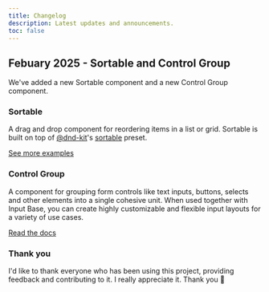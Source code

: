 ```yaml
---
title: Changelog
description: Latest updates and announcements.
toc: false
---
```


## Febuary 2025 - Sortable and Control Group

We've added a new Sortable component and a new Control Group component.

### Sortable

A drag and drop component for reordering items in a list or grid. Sortable is built on top of [@dnd-kit](https://dndkit.com)'s [sortable](https://docs.dndkit.com/presets/sortable) preset.

<ComponentPreview name="sortable-demo" />

[See more examples](/docs/components/sortable)

### Control Group

A component for grouping form controls like text inputs, buttons, selects and other elements into a single cohesive unit. When used together with Input Base, you can create highly customizable and flexible input layouts for a variety of use cases.

<ComponentPreview name="control-group-demo" />

[Read the docs](/docs/components/control-group)

### Thank you

I'd like to thank everyone who has been using this project, providing feedback and contributing to it. I really appreciate it. Thank you 🙏
